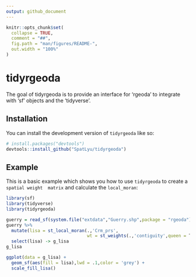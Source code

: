```yaml
---
output: github_document
---
```


<!-- README.md is generated from README.Rmd. Please edit that file -->

```r
knitr::opts_chunk$set(
  collapse = TRUE,
  comment = "##",
  fig.path = "man/figures/README-",
  out.width = "100%"
)
```

# tidyrgeoda

<!-- badges: start -->
<!-- badges: end -->

The goal of tidyrgeoda is to provide an interface for 'rgeoda' to integrate with 'sf' objects and the 'tidyverse'.

## Installation

You can install the development version of `tidyrgeoda` like so:

``` r
# install.packages("devtools")
devtools::install_github("SpatLyu/tidyrgeoda")
```

## Example

This is a basic example which shows you how to use `tidyrgeoda` to create a `spatial weight 
matrix` and calculate the `local_moran`:

```r
library(sf)
library(tidyverse)
library(tidyrgeoda)

guerry = read_sf(system.file("extdata","Guerry.shp",package = "rgeoda"))
guerry %>% 
  mutate(lisa = st_local_moran(.,'Crm_prs',
                               wt = st_weights(.,'contiguity',queen = T))) %>% 
  select(lisa) -> g_lisa
g_lisa

ggplot(data = g_lisa) +
  geom_sf(aes(fill = lisa),lwd = .1,color = 'grey') +
  scale_fill_lisa()
```
